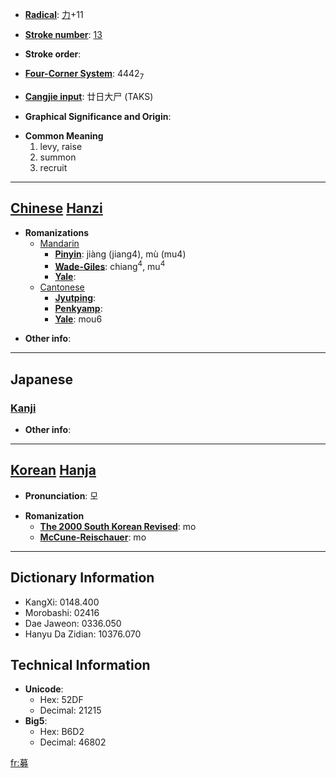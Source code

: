 * '''[[Wiktionary:Chinese radical index| Radical]]''': [[Wiktionary:Chinese radical index 力|力]]+11

* '''[[Wiktionary:Chinese total strokes index|Stroke number]]''': [[Wiktionary:Chinese total strokes index 13|13]]

* '''Stroke order''': 

* '''[[Wiktionary:Chinese four corner index|Four-Corner System]]''': 4442<sub>7</sub>

* '''[[Wiktionary:Chinese Cangjie index|Cangjie input]]''': 廿日大尸 (TAKS)

* '''Graphical Significance and Origin''': 

* '''Common Meaning'''
*#levy, raise
*# summon
*# recruit


----

== [[Chinese]] [[Hanzi]] ==

* '''Romanizations'''
** [[Mandarin]]
*** '''[[Pinyin]]''': jiàng (jiang4), mù (mu4)
*** '''[[Wade-Giles]]''': chiang<sup>4</sup>, mu<sup>4</sup>
*** '''[[Yale]]''': 
**[[Cantonese]]
***'''[[Jyutping]]''':
***'''[[Penkyamp]]''': 
***'''[[Yale]]''': mou6

* '''Other info''': 

----

==Japanese==
===[[Kanji]]===
{{kanji|on readings=[[ぼ]] (bo), [[も]] (mo)|kun readings=[[つのる]] (tsunoru)}}

* '''Other info''':  

----

== [[Korean]] [[Hanja]] ==

* '''Pronunciation''': 모

* '''Romanization'''
** '''[[The 2000 South Korean Revised Romanization|The 2000 South Korean Revised]]''': mo
** '''[[McCune-Reischauer]]''': mo

----

== Dictionary Information ==

* KangXi: 0148.400
* Morobashi: 02416
* Dae Jaweon: 0336.050
* Hanyu Da Zidian: 10376.070

== Technical Information ==

* '''Unicode''':
** Hex: 52DF
** Decimal: 21215
* '''Big5''':
** Hex: B6D2
** Decimal: 46802

[[fr:募]]